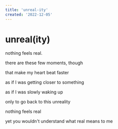 ```yaml
---
title: 'unreal-ity'
created: '2022-12-05'
---
```


# unreal(ity)

nothing feels real.

there are these few moments, though

that make my heart beat faster

as if I was getting closer to something

as if I was slowly waking up

only to go back to this unreality

nothing feels real

yet you wouldn't understand what real means to me
